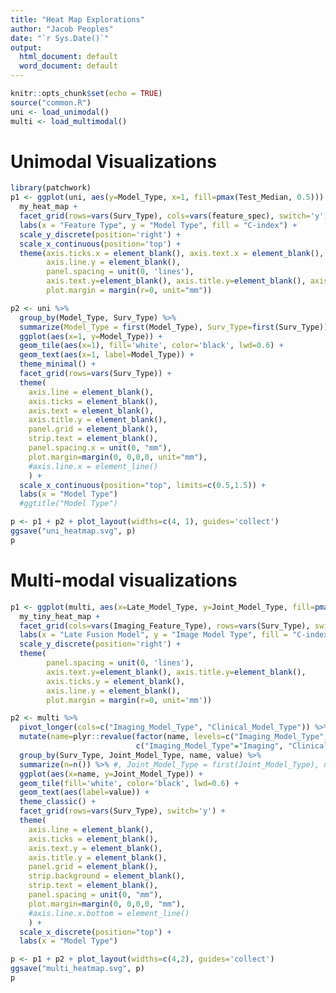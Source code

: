 ```yaml
---
title: "Heat Map Explorations"
author: "Jacob Peoples"
date: "`r Sys.Date()`"
output:
  html_document: default
  word_document: default
---
```


```r
knitr::opts_chunk$set(echo = TRUE)
source("common.R")
uni <- load_unimodal()
multi <- load_multimodal()
```

# Unimodal Visualizations

```r
library(patchwork)
p1 <- ggplot(uni, aes(y=Model_Type, x=1, fill=pmax(Test_Median, 0.5))) + 
  my_heat_map + 
  facet_grid(rows=vars(Surv_Type), cols=vars(feature_spec), switch='y') +
  labs(x = "Feature Type", y = "Model Type", fill = "C-index") +
  scale_y_discrete(position='right') + 
  scale_x_continuous(position='top') +
  theme(axis.ticks.x = element_blank(), axis.text.x = element_blank(), axis.title.x=element_blank(),
        axis.line.y = element_blank(),
        panel.spacing = unit(0, 'lines'),
        axis.text.y=element_blank(), axis.title.y=element_blank(), axis.ticks.y = element_blank(), 
        plot.margin = margin(r=0, unit="mm"))

p2 <- uni %>% 
  group_by(Model_Type, Surv_Type) %>% 
  summarize(Model_Type = first(Model_Type), Surv_Type=first(Surv_Type)) %>% 
  ggplot(aes(x=1, y=Model_Type)) + 
  geom_tile(aes(x=1), fill='white', color='black', lwd=0.6) +
  geom_text(aes(x=1, label=Model_Type)) +
  theme_minimal() + 
  facet_grid(rows=vars(Surv_Type)) +
  theme(
    axis.line = element_blank(), 
    axis.ticks = element_blank(), 
    axis.text = element_blank(), 
    axis.title.y = element_blank(),
    panel.grid = element_blank(), 
    strip.text = element_blank(), 
    panel.spacing.x = unit(0, "mm"),
    plot.margin=margin(0, 0,0,0, unit="mm"), 
    #axis.line.x = element_line()
    ) +
  scale_x_continuous(position="top", limits=c(0.5,1.5)) +
  labs(x = "Model Type")
  #ggtitle("Model Type")

p <- p1 + p2 + plot_layout(widths=c(4, 1), guides='collect')
ggsave("uni_heatmap.svg", p)
p
```

# Multi-modal visualizations

```r
p1 <- ggplot(multi, aes(x=Late_Model_Type, y=Joint_Model_Type, fill=pmax(Test_Median,0.5))) + 
  my_tiny_heat_map + 
  facet_grid(cols=vars(Imaging_Feature_Type), rows=vars(Surv_Type), switch='y') +
  labs(x = "Late Fusion Model", y = "Image Model Type", fill = "C-index") +
  scale_y_discrete(position='right') + 
  theme(
        panel.spacing = unit(0, 'lines'),
        axis.text.y=element_blank(), axis.title.y=element_blank(),
        axis.ticks.y = element_blank(),
        axis.line.y = element_blank(),
        plot.margin = margin(r=0, unit='mm'))

p2 <- multi %>%
  pivot_longer(cols=c("Imaging_Model_Type", "Clinical_Model_Type")) %>%
  mutate(name=plyr::revalue(factor(name, levels=c("Imaging_Model_Type", "Clinical_Model_Type")),
                            c("Imaging_Model_Type"="Imaging", "Clinical_Model_Type"="Clinical"))) %>%
  group_by(Surv_Type, Joint_Model_Type, name, value) %>%
  summarize(n=n()) %>% #, Joint_Model_Type = first(Joint_Model_Type), name=first(name), value=first(value)) %>%
  ggplot(aes(x=name, y=Joint_Model_Type)) +
  geom_tile(fill='white', color='black', lwd=0.6) +
  geom_text(aes(label=value)) +
  theme_classic() + 
  facet_grid(rows=vars(Surv_Type), switch='y') +
  theme(
    axis.line = element_blank(), 
    axis.ticks = element_blank(), 
    axis.text.y = element_blank(), 
    axis.title.y = element_blank(),
    panel.grid = element_blank(), 
    strip.background = element_blank(),
    strip.text = element_blank(),
    panel.spacing = unit(0, "mm"),
    plot.margin=margin(0, 0,0,0, "mm"), 
    #axis.line.x.bottom = element_line()
    ) +
  scale_x_discrete(position="top") +
  labs(x = "Model Type")

p <- p1 + p2 + plot_layout(widths=c(4,2), guides='collect')
ggsave("multi_heatmap.svg", p)
p
```
